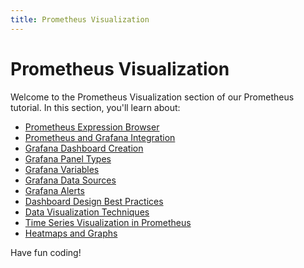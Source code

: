 ```yaml
---
title: Prometheus Visualization
---
```


# Prometheus Visualization

Welcome to the Prometheus Visualization section of our Prometheus tutorial. In this section, you'll learn about:

- [Prometheus Expression Browser](./0-prometheus-expression-browser.mdx)
- [Prometheus and Grafana Integration](./1-prometheus-and-grafana-integration.mdx)
- [Grafana Dashboard Creation](./2-grafana-dashboard-creation.mdx)
- [Grafana Panel Types](./3-grafana-panel-types.mdx)
- [Grafana Variables](./4-grafana-variables.mdx)
- [Grafana Data Sources](./5-grafana-data-sources.mdx)
- [Grafana Alerts](./6-grafana-alerts.mdx)
- [Dashboard Design Best Practices](./7-dashboard-design-best-practices.mdx)
- [Data Visualization Techniques](./8-data-visualization-techniques.mdx)
- [Time Series Visualization in Prometheus](./9-time-series-visualization.mdx)
- [Heatmaps and Graphs](./10-heatmaps-and-graphs.mdx)

Have fun coding!